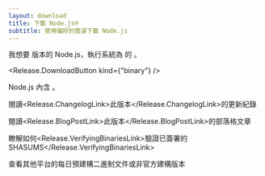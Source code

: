```yaml
---
layout: download
title: 下載 Node.js®
subtitle: 使用偏好的管道下載 Node.js
---
```


<section>
我想要 <Release.VersionDropdown /> 版本的 Node.js，執行系統為 <Release.BitnessDropdown /> 的 <Release.OperatingSystemDropdown />。

<Release.DownloadButton kind={"binary"} />
</section>

<section>
Node.js 內含 <Release.NpmLink />。

閱讀<Release.ChangelogLink>此版本</Release.ChangelogLink>的更新紀錄

閱讀<Release.BlogPostLink>此版本</Release.BlogPostLink>的部落格文章

瞭解如何<Release.VerifyingBinariesLink>驗證已簽署的 SHASUMS</Release.VerifyingBinariesLink>

查看其他平台的<LinkWithArrow href="https://nodejs.org/download/nightly/">每日</LinkWithArrow>預建構二進制文件或<LinkWithArrow href="https://unofficial-builds.nodejs.org/download/">非官方建構版本</LinkWithArrow>
</section>

